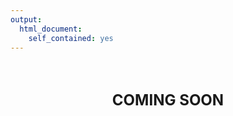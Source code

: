 ```yaml
---
output:
  html_document:
    self_contained: yes
---
```


<br>
<br>
<p style="text-align:center"><font size="5"><b>COMING SOON</b></font></p>